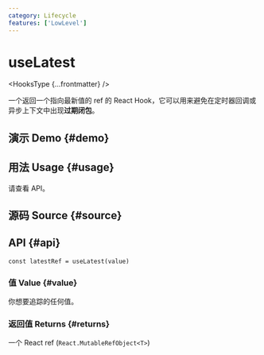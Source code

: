 ```yaml
---
category: Lifecycle
features: ['LowLevel']
---
```


# useLatest


<HooksType {...frontmatter} />

一个返回一个指向最新值的 ref 的 React Hook，它可以用来避免在定时器回调或异步上下文中出现**过期闭包**。

## 演示 Demo \{#demo}


<App />

## 用法 Usage \{#usage}

请查看 API。

## 源码 Source \{#source}


<Source />

## API \{#api}

```tsx
const latestRef = useLatest(value)
```

### 值 Value \{#value}

你想要追踪的任何值。

### 返回值 Returns \{#returns}

一个 React ref (`React.MutableRefObject<T>`)
